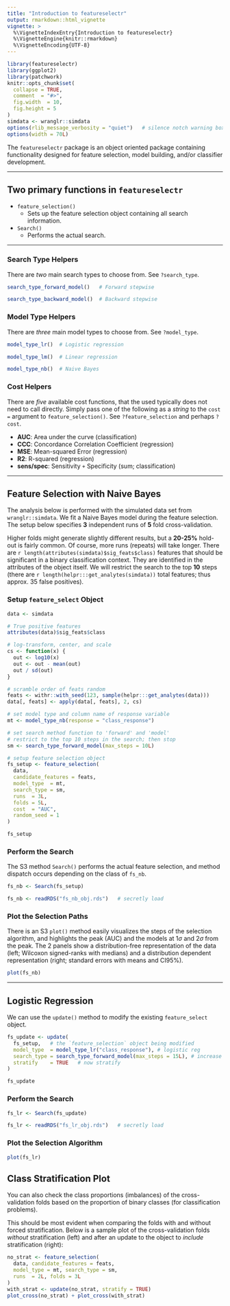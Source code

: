 ```yaml
---
title: "Introduction to featureselectr"
output: rmarkdown::html_vignette
vignette: >
  %\VignetteIndexEntry{Introduction to featureselectr}
  %\VignetteEngine{knitr::rmarkdown}
  %\VignetteEncoding{UTF-8}
---
```


```r
library(featureselectr)
library(ggplot2)
library(patchwork)
knitr::opts_chunk$set(
  collapse = TRUE,
  comment  = "#>",
  fig.width  = 10,
  fig.height = 5
)
simdata <- wranglr::simdata
options(rlib_message_verbosity = "quiet")   # silence notch warning boxplots
options(width = 70L)
```


The `featureselectr` package is an object oriented package containing
functionality designed for feature selection, model building,
and/or classifier development.


--------------


## Two primary functions in `featureselectr`

* `feature_selection()`
  + Sets up the feature selection object containing all
    search information.
* `Search()`
  + Performs the actual search.


----------------------


### Search Type Helpers

There are *two* main search types to choose from. See `?search_type`.

```r
search_type_forward_model()   # Forward stepwise

search_type_backward_model()  # Backward stepwise
```

### Model Type Helpers

There are *three* main model types to choose from. See `?model_type`.

```r
model_type_lr()  # Logistic regression

model_type_lm()  # Linear regression

model_type_nb()  # Naive Bayes
```

### Cost Helpers

There are *five* available cost functions, that the used typically does not
need to call directly. Simply pass one of the following as a *string* to
the `cost =` argument to `feature_selection()`.
See `?feature_selection` and perhaps `?cost`.

* **AUC**: Area under the curve (classification)
* **CCC**: Concordance Correlation Coefficient (regression)
* **MSE**: Mean-squared Error (regression)
* **R2**: R-squared (regression)
* **sens/spec**: Sensitivity `+` Specificity (sum; classification)



-----------------


## Feature Selection with Naive Bayes

The analysis below is performed with the simulated data set from
`wranglr::simdata`. We fit a Naive Bayes model during the
feature selection. The setup below specifies **3** independent runs
of **5** fold cross-validation.

Higher folds might generate slightly different results, but a **20-25%**
hold-out is fairly common. Of course, more runs (repeats) will take longer.
There are `r length(attributes(simdata)$sig_feats$class)` features that should
be significant in a binary classification context. They are identified in
the attributes of the object itself. We will restrict the search to the
top **10** steps (there are
`r length(helpr:::get_analytes(simdata))`
total features; thus approx. 35 false positives).


### Setup `feature_select` Object

```r
data <- simdata

# True positive features
attributes(data)$sig_feats$class

# log-transform, center, and scale
cs <- function(x) {
  out <- log10(x)
  out <- out - mean(out)
  out / sd(out)
}

# scramble order of feats random
feats <- withr::with_seed(123, sample(helpr:::get_analytes(data)))
data[, feats] <- apply(data[, feats], 2, cs)

# set model type and column name of response variable
mt <- model_type_nb(response = "class_response")

# set search method function to 'forward' and 'model'
# restrict to the top 10 steps in the search; then stop
sm <- search_type_forward_model(max_steps = 10L)

# setup feature selection object
fs_setup <- feature_selection(
  data,
  candidate_features = feats,
  model_type  = mt,
  search_type = sm,
  runs  = 3L,
  folds = 5L,
  cost  = "AUC",
  random_seed = 1
)

fs_setup
```


### Perform the Search

The S3 method `Search()` performs the actual feature selection,
and method dispatch occurs depending on the class of `fs_nb`.

```r
fs_nb <- Search(fs_setup)
```

```r
fs_nb <- readRDS("fs_nb_obj.rds")   # secretly load
```


### Plot the Selection Paths

There is an S3 `plot()` method easily visualizes the steps of
the selection algorithm, and highlights the peak (AUC) and the
models at $1\sigma$ and $2\sigma$ from the peak.
The 2 panels show a distribution-free representation of the data
(left; Wilcoxon signed-ranks with medians) and a distribution dependent
representation (right; standard errors with means and CI95%).

```r
plot(fs_nb)
```


---------------


## Logistic Regression

We can use the `update()` method to modify the existing
`feature_select` object.

```r
fs_update <- update(
  fs_setup,   # the `feature_selection` object being modified
  model_type  = model_type_lr("class_response"), # logistic reg
  search_type = search_type_forward_model(max_steps = 15L), # increase max steps
  stratify    = TRUE   # now stratify
)

fs_update
```

### Perform the Search

```r
fs_lr <- Search(fs_update)
```

```r
fs_lr <- readRDS("fs_lr_obj.rds")   # secretly load
```

### Plot the Selection Algorithm

```r
plot(fs_lr)
```

## Class Stratification Plot

You can also check the class proportions (imbalances) of the cross-validation
folds based on the proportion of binary classes (for classification
problems).

This should be most evident when comparing the folds with and
without forced stratification. Below is a sample plot of the cross-validation
folds *without* stratification (left) and after an update to the
object to *include* stratification (right):

```r
no_strat <- feature_selection(
  data, candidate_features = feats,
  model_type = mt, search_type = sm,
  runs  = 2L, folds = 3L
)
with_strat <- update(no_strat, stratify = TRUE)
plot_cross(no_strat) + plot_cross(with_strat)
```
